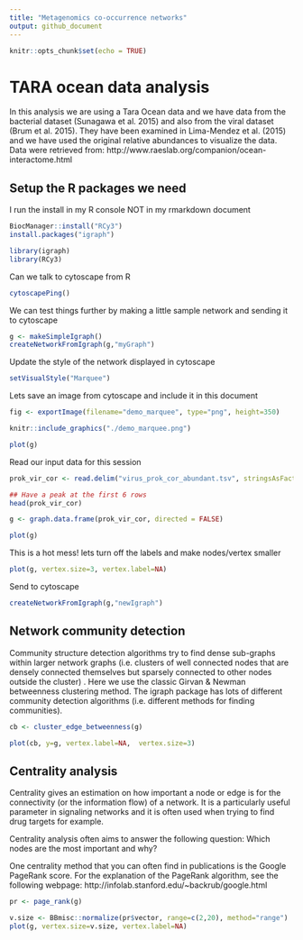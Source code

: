 ```yaml
---
title: "Metagenomics co-occurrence networks"
output: github_document
---
```


```r
knitr::opts_chunk$set(echo = TRUE)
```

# TARA ocean data analysis

In this analysis we are using a Tara Ocean data and we have data from the bacterial dataset (Sunagawa et al. 2015) and also from the viral dataset (Brum et al. 2015). They have been examined in Lima-Mendez et al. (2015) and we have used the original relative abundances to visualize the data. Data were retrieved from: http://www.raeslab.org/companion/ocean-interactome.html


## Setup the R packages we need

I run the install in my R console NOT in my rmarkdown document
```r
BiocManager::install("RCy3")
install.packages("igraph")

```


```r
library(igraph)
library(RCy3)
```

Can we talk to cytoscape from R

```r
cytoscapePing()
```

We can test things further by making a little sample network and sending it to cytoscape

```r
g <- makeSimpleIgraph()
createNetworkFromIgraph(g,"myGraph")
```

Update the style of the network displayed in cytoscape

```r
setVisualStyle("Marquee")

```

Lets save an image from cytoscape and include it in this document

```r
fig <- exportImage(filename="demo_marquee", type="png", height=350)

knitr::include_graphics("./demo_marquee.png")
```

```r
plot(g)
```


Read our input data for this session

```r
prok_vir_cor <- read.delim("virus_prok_cor_abundant.tsv", stringsAsFactors = FALSE)

## Have a peak at the first 6 rows
head(prok_vir_cor)
```

```r
g <- graph.data.frame(prok_vir_cor, directed = FALSE)
```

```r
plot(g)
```

This is a hot mess! lets turn off the labels and make nodes/vertex  smaller
```r
plot(g, vertex.size=3, vertex.label=NA)

```

Send to cytoscape
```r
createNetworkFromIgraph(g,"newIgraph")

```

## Network community detection

Community structure detection algorithms try to find dense sub-graphs within larger network graphs (i.e. clusters of well connected nodes that are densely connected themselves but sparsely connected to other nodes outside the cluster) . Here we use the classic Girvan & Newman betweenness clustering method. The igraph package has lots of different community detection algorithms (i.e. different methods for finding communities).


```r
cb <- cluster_edge_betweenness(g)

```

```r
plot(cb, y=g, vertex.label=NA,  vertex.size=3)

```

## Centrality analysis
Centrality gives an estimation on how important a node or edge is for the connectivity (or the information flow) of a network. It is a particularly useful parameter in signaling networks and it is often used when trying to find drug targets for example.

Centrality analysis often aims to answer the following question: Which nodes are the most important and why?

One centrality method that you can often find in publications is the Google PageRank score. For the explanation of the PageRank algorithm, see the following webpage: http://infolab.stanford.edu/~backrub/google.html


```r
pr <- page_rank(g)

```

```r
v.size <- BBmisc::normalize(pr$vector, range=c(2,20), method="range")
plot(g, vertex.size=v.size, vertex.label=NA)
```


